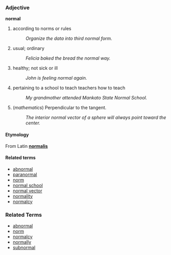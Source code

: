 ===Adjective===
'''normal'''

# according to norms or rules
#: ''Organize the data into third normal form.''
# usual; ordinary
#: ''Felicia baked the bread the normal way.''
# healthy; not sick or ill
#: ''John is feeling normal again.''
# pertaining to a school to teach teachers how to teach
#: ''My grandmother attended Mankato State Normal School.''
# (''mathematics'') Perpendicular to the tangent.
#: ''The interior normal vector of a sphere will always point toward the center.''

====Etymology====
From Latin '''[[normalis]]'''

====Related terms====
*[[abnormal]]
*[[paranormal]]
*[[norm]]
*[[normal school]]
*[[normal vector]]
*[[normality]]
*[[normalcy]]

===Related Terms===
*[[abnormal]]
*[[norm]]
*[[normalcy]]
*[[normally]]
*[[subnormal]]